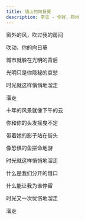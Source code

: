 ```yaml
---
title: 墙上的向日葵
description: 李志 - 你好，郑州
---
```


窗外的风，吹过我的房间

吹动，你的向日葵

城市就躲在光明的背后

光明只是你隐秘的哀愁

时光就这样悄悄地溜走

溜走



十年的风景就像下午的云

你和你的头发摇曳不定

带着她的影子站在街头

像恐惧的鱼拼命地游

时光就这样悄悄地溜走



什么是我们分开的借口

什么能让我为谁停留

时光又一次忧伤地溜走

溜走
